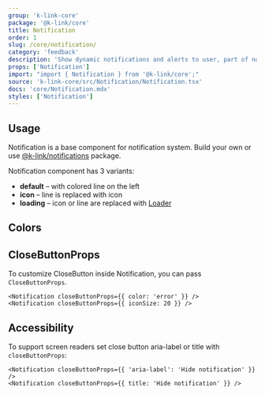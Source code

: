 ```yaml
---
group: 'k-link-core'
package: '@k-link/core'
title: Notification
order: 1
slug: /core/notification/
category: 'feedback'
description: 'Show dynamic notifications and alerts to user, part of notifications system'
props: ['Notification']
import: "import { Notification } from '@k-link/core';"
source: 'k-link-core/src/Notification/Notification.tsx'
docs: 'core/Notification.mdx'
styles: ['Notification']
---
```



## Usage

Notification is a base component for notification system.
Build your own or use [@k-link/notifications](/others/notifications/) package.

Notification component has 3 variants:

- **default** – with colored line on the left
- **icon** – line is replaced with icon
- **loading** – icon or line are replaced with [Loader](/core/loader/)

<Demo data={NotificationDemos.usage} />

## Colors

<Demo data={NotificationDemos.configurator} />

## CloseButtonProps

To customize CloseButton inside Notification, you can pass `CloseButtonProps`.

```tsx
<Notification closeButtonProps={{ color: 'error' }} />
<Notification closeButtonProps={{ iconSize: 20 }} />
```

## Accessibility

To support screen readers set close button aria-label or title with `closeButtonProps`:

```tsx
<Notification closeButtonProps={{ 'aria-label': 'Hide notification' }} />
<Notification closeButtonProps={{ title: 'Hide notification' }} />
```
